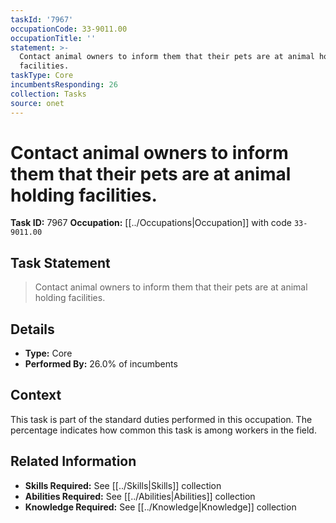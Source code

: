 ```yaml
---
taskId: '7967'
occupationCode: 33-9011.00
occupationTitle: ''
statement: >-
  Contact animal owners to inform them that their pets are at animal holding
  facilities.
taskType: Core
incumbentsResponding: 26
collection: Tasks
source: onet
---
```

# Contact animal owners to inform them that their pets are at animal holding facilities.

**Task ID:** 7967
**Occupation:** [[../Occupations|Occupation]] with code `33-9011.00`

## Task Statement

> Contact animal owners to inform them that their pets are at animal holding facilities.

## Details

- **Type:** Core
- **Performed By:** 26.0% of incumbents

## Context

This task is part of the standard duties performed in this occupation. The percentage indicates how common this task is among workers in the field.

## Related Information

- **Skills Required:** See [[../Skills|Skills]] collection
- **Abilities Required:** See [[../Abilities|Abilities]] collection
- **Knowledge Required:** See [[../Knowledge|Knowledge]] collection
